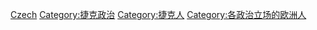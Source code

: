[[Category:依政治立場劃分的各國人物|Czech]]
[[Category:捷克政治|Category:捷克政治]]
[[Category:捷克人|Category:捷克人]]
[[Category:各政治立场的欧洲人|Category:各政治立场的欧洲人]]